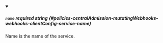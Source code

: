 
<details className="config-field" data-expandable="false" open>
<summary>

##### `name` <span className="config-field-required" data-required="false">required</span> <span className="config-field-type">string</span> <span className="config-field-default"></span> <span className="config-field-enum"></span> {#policies-centralAdmission-mutatingWebhooks-webhooks-clientConfig-service-name}

Name is the name of the service.

</summary>



</details>
